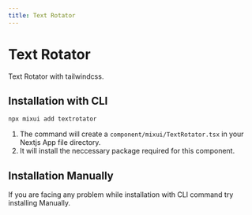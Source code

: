 ```yaml
---
title: Text Rotator
---
```

# Text Rotator

Text Rotator with tailwindcss.



<div className="flex py-6 flex-row gap-3">
<Badge label="Nextjs" />
<Badge label="Typescript" />
<Badge label="Tailwindcss" />
</div>





<ComponentPreviewWrapper>
<TextRotator />
</ComponentPreviewWrapper>


## Installation with CLI

```sh copy
npx mixui add textrotator
```

1. The command will create a `component/mixui/TextRotator.tsx` in your Nextjs App file directory.
2. It will install the neccessary package required for this component.

## Installation Manually

If you are facing any problem while installation with CLI command try installing Manually. 
<ManuallInstallButton href=""/>
